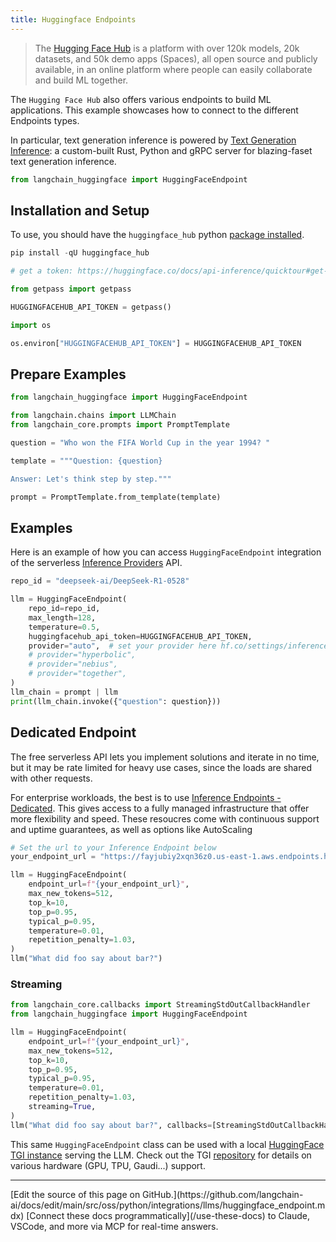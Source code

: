 ```yaml
---
title: Huggingface Endpoints
---
```


>The [Hugging Face Hub](https://huggingface.co/docs/hub/index) is a platform with over 120k models, 20k datasets, and 50k demo apps (Spaces), all open source and publicly available, in an online platform where people can easily collaborate and build ML together.

The `Hugging Face Hub` also offers various endpoints to build ML applications.
This example showcases how to connect to the different Endpoints types.

In particular, text generation inference is powered by [Text Generation Inference](https://github.com/huggingface/text-generation-inference): a custom-built Rust, Python and gRPC server for blazing-faset text generation inference.

```python
from langchain_huggingface import HuggingFaceEndpoint
```

## Installation and Setup

To use, you should have the `huggingface_hub` python [package installed](https://huggingface.co/docs/huggingface_hub/installation).

```python
pip install -qU huggingface_hub
```

```python
# get a token: https://huggingface.co/docs/api-inference/quicktour#get-your-api-token

from getpass import getpass

HUGGINGFACEHUB_API_TOKEN = getpass()
```

```python
import os

os.environ["HUGGINGFACEHUB_API_TOKEN"] = HUGGINGFACEHUB_API_TOKEN
```

## Prepare Examples

```python
from langchain_huggingface import HuggingFaceEndpoint
```

```python
from langchain.chains import LLMChain
from langchain_core.prompts import PromptTemplate
```

```python
question = "Who won the FIFA World Cup in the year 1994? "

template = """Question: {question}

Answer: Let's think step by step."""

prompt = PromptTemplate.from_template(template)
```

## Examples

Here is an example of how you can access `HuggingFaceEndpoint` integration of the serverless [Inference Providers](https://huggingface.co/docs/inference-providers) API.

```python
repo_id = "deepseek-ai/DeepSeek-R1-0528"

llm = HuggingFaceEndpoint(
    repo_id=repo_id,
    max_length=128,
    temperature=0.5,
    huggingfacehub_api_token=HUGGINGFACEHUB_API_TOKEN,
    provider="auto",  # set your provider here hf.co/settings/inference-providers
    # provider="hyperbolic",
    # provider="nebius",
    # provider="together",
)
llm_chain = prompt | llm
print(llm_chain.invoke({"question": question}))
```

## Dedicated Endpoint

The free serverless API lets you implement solutions and iterate in no time, but it may be rate limited for heavy use cases, since the loads are shared with other requests.

For enterprise workloads, the best is to use [Inference Endpoints - Dedicated](https://huggingface.co/inference-endpoints/dedicated).
This gives access to a fully managed infrastructure that offer more flexibility and speed. These resoucres come with continuous support and uptime guarantees, as well as options like AutoScaling

```python
# Set the url to your Inference Endpoint below
your_endpoint_url = "https://fayjubiy2xqn36z0.us-east-1.aws.endpoints.huggingface.cloud"
```

```python
llm = HuggingFaceEndpoint(
    endpoint_url=f"{your_endpoint_url}",
    max_new_tokens=512,
    top_k=10,
    top_p=0.95,
    typical_p=0.95,
    temperature=0.01,
    repetition_penalty=1.03,
)
llm("What did foo say about bar?")
```

### Streaming

```python
from langchain_core.callbacks import StreamingStdOutCallbackHandler
from langchain_huggingface import HuggingFaceEndpoint

llm = HuggingFaceEndpoint(
    endpoint_url=f"{your_endpoint_url}",
    max_new_tokens=512,
    top_k=10,
    top_p=0.95,
    typical_p=0.95,
    temperature=0.01,
    repetition_penalty=1.03,
    streaming=True,
)
llm("What did foo say about bar?", callbacks=[StreamingStdOutCallbackHandler()])
```

This same `HuggingFaceEndpoint` class can be used with a local [HuggingFace TGI instance](https://github.com/huggingface/text-generation-inference/blob/main/docs/source/index.md) serving the LLM. Check out the TGI [repository](https://github.com/huggingface/text-generation-inference/tree/main) for details on various hardware (GPU, TPU, Gaudi...) support.

---

<Callout icon="pen-to-square" iconType="regular">
    [Edit the source of this page on GitHub.](https://github.com/langchain-ai/docs/edit/main/src/oss/python/integrations/llms/huggingface_endpoint.mdx)
</Callout>
<Tip icon="terminal" iconType="regular">
    [Connect these docs programmatically](/use-these-docs) to Claude, VSCode, and more via MCP for    real-time answers.
</Tip>
